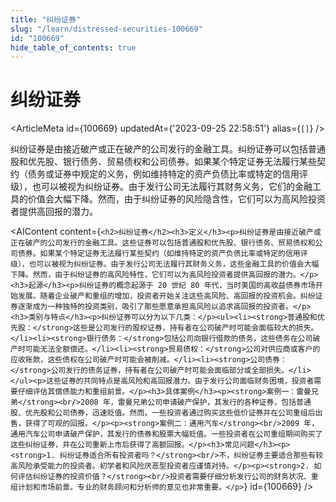 ```yaml
---
title: "纠纷证券"
slug: "/learn/distressed-securities-100669"
id: "100669"
hide_table_of_contents: true
---
```



# 纠纷证券

<ArticleMeta id={100669} updatedAt={'2023-09-25 22:58:51'} alias={`[]`} />
<div className='border-solid border-b border-t-0 my-4 border-[var(--ifm-color-gray-300)]' />

纠纷证券是由接近破产或正在破产的公司发行的金融工具。纠纷证券可以包括普通股和优先股、银行债务、贸易债权和公司债券。如果某个特定证券无法履行某些契约（债务或证券中规定的义务，例如维持特定的资产负债比率或特定的信用评级），也可以被视为纠纷证券。由于发行公司无法履行其财务义务，它们的金融工具的价值会大幅下降。然而，由于纠纷证券的风险隐含性，它们可以为高风险投资者提供高回报的潜力。

<AIContent content={`<h2>纠纷证券</h2><h3>定义</h3><p>纠纷证券是由接近破产或正在破产的公司发行的金融工具。这些证券可以包括普通股和优先股、银行债务、贸易债权和公司债券。如果某个特定证券无法履行某些契约（如维持特定的资产负债比率或特定的信用评级），也可以被视为纠纷证券。由于发行公司无法履行其财务义务，这些金融工具的价值会大幅下降。然而，由于纠纷证券的高风险特性，它们可以为高风险投资者提供高回报的潜力。</p><h3>起源</h3><p>纠纷证券的概念起源于 20 世纪 80 年代，当时美国的高收益债券市场开始发展。随着企业破产和重组的增加，投资者开始关注这些高风险、高回报的投资机会。纠纷证券逐渐成为一种独特的投资类别，吸引了那些愿意承担高风险以追求高回报的投资者。</p><h3>类别与特点</h3><p>纠纷证券可以分为以下几类：</p><ul><li><strong>普通股和优先股：</strong>这些是公司发行的股权证券，持有者在公司破产时可能会面临较大的损失。</li><li><strong>银行债务：</strong>包括公司向银行借款的债务，这些债务在公司破产时可能无法全额偿还。</li><li><strong>贸易债权：</strong>公司对供应商或客户的应收账款，这些债权在公司破产时可能会被削减。</li><li><strong>公司债券：</strong>公司发行的债务证券，持有者在公司破产时可能会面临部分或全部损失。</li></ul><p>这些证券的共同特点是高风险和高回报潜力。由于发行公司面临财务困境，投资者需要仔细评估其偿债能力和重组前景。</p><h3>具体案例</h3><p><strong>案例一：雷曼兄弟</strong><br/>2008 年，雷曼兄弟公司申请破产保护，其发行的各种证券，包括普通股、优先股和公司债券，迅速贬值。然而，一些投资者通过购买这些低价证券并在公司重组后出售，获得了可观的回报。</p><p><strong>案例二：通用汽车</strong><br/>2009 年，通用汽车公司申请破产保护，其发行的债券和股票大幅贬值。一些投资者在公司重组期间购买了这些纠纷证券，并在公司重新上市后获得了高额回报。</p><h3>常见问题</h3><p><strong>1. 纠纷证券适合所有投资者吗？</strong><br/>不，纠纷证券主要适合那些有较高风险承受能力的投资者。初学者和风险厌恶型投资者应谨慎对待。</p><p><strong>2. 如何评估纠纷证券的投资价值？</strong><br/>投资者需要仔细分析发行公司的财务状况、重组计划和市场前景。专业的财务顾问和分析师的意见也非常重要。</p>`} id={100669} />
